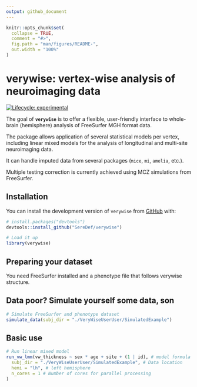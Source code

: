 ```yaml
---
output: github_document
---
```


<!-- README.md is generated from README.Rmd. Please edit that file -->

```r
knitr::opts_chunk$set(
  collapse = TRUE,
  comment = "#>",
  fig.path = "man/figures/README-",
  out.width = "100%"
)
```

# verywise: vertex-wise analysis of neuroimaging data

<!-- badges: start -->
[![Lifecycle: experimental](https://img.shields.io/badge/lifecycle-experimental-orange.svg)](https://lifecycle.r-lib.org/articles/stages.html#experimental)
<!-- badges: end -->

The goal of **`verywise`** is to offer a flexible, user-friendly interface to whole-brain (hemisphere) analysis of FreeSurfer MGH format data. 

The package allows application of several statistical models per vertex, including 
linear mixed models for the analysis of longitudinal and multi-site neuroimaging data.

It can handle imputed data from several packages (`mice`, `mi`, `amelia`, etc.).

Multiple testing correction is currently achieved using MCZ simulations from FreeSurfer.

## Installation

You can install the development version of `verywise` from [GitHub](https://github.com/) with:

``` r
# install.packages("devtools")
devtools::install_github("SereDef/verywise")
```

```r
# Load it up
library(verywise)
```

## Preparing your dataset 

You need FreeSurfer installed and a phenotype file that follows verywise structure. 

## Data poor? Simulate yourself some data, son
```r
# Simulate FreeSurfer and phenotype dataset
simulate_data(subj_dir = "./VeryWiseUserUser/SimulatedExample")
```

## Basic use

```r
# Run linear mixed model
run_vw_lmm(vw_thickness ~ sex * age + site + (1 | id), # model formula
  subj_dir = "./VeryWiseUserUser/SimulatedExample", # Data location
  hemi = "lh", # left hemisphere
  n_cores = 1 # Number of cores for parallel processing
)
```
